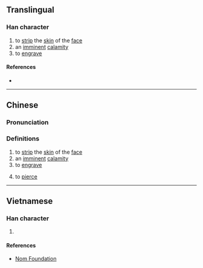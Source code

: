 {{character info/new}}
==Translingual==

===Han character===
{{Han char|rn=18|rad=刀|as=06|sn=8|four=|canj=GRLN|ids=⿰吉刂}}

# to [[strip]] the [[skin]] of the [[face]]
# an [[imminent]] [[calamity]]
# to [[engrave]]

====References====
* {{Han ref|kx=0139.180|hdz=10332.130|uh=34E4|ud=13540}}

----

==Chinese==
{{zh-forms}}

===Pronunciation===
{{zh-pron
|m=qià
|c=gat1,hot3,kit3,kit6
|mc=y
|oc=
|ma=
|cat=v,n
}}

===Definitions===
{{zh-hanzi}}

# to [[strip]] the [[skin]] of the [[face]]
# an [[imminent]] [[calamity]]
# to [[engrave]]
# {{lb|zh|Cantonese}} to [[pierce]]

----

==Vietnamese==

===Han character===
{{vi-hantu|[[cắt]]|rs=刀06}}

# {{defn|lang=vi|sort=刀06}}

====References====
* [http://nomfoundation.org/common/nom_details.php?codepoint=34e4 Nom Foundation]